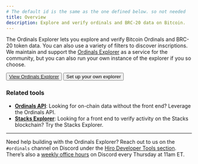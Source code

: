 ```yaml
---
# The default id is the same as the one defined below. so not needed
title: Overview
description: Explore and verify ordinals and BRC-20 data on Bitcoin.
---
```



The Ordinals Explorer lets you explore and verify Bitcoin Ordinals and BRC-20 token data. You can also use a variety of filters to discover inscriptions. We maintain and support the [Ordinals Explorer](https://ordinals.hiro.so) as a service for the community, but you can also run your own instance of the explorer if you so choose.

<div className="flex gap-4">
  <Button className="bg-orange-500 hover:bg-orange-600">
    <a href="https://ordinals.hiro.so" target="_blank" className="no-underline">
      View Ordinals Explorer
    </a>
  </Button>
  <Button variant="outline">
    <Link
      href="/ordinals/explorer/guides/build-explorer"
      className="no-underline"
    >
      Set up your own explorer
    </Link>
  </Button>
</div>

### Related tools

- **[Ordinals API](/ordinals/api)**: Looking for on-chain data without the front end? Leverage the Ordinals API.
- **[Stacks Explorer](https://explorer.hiro.so)**: Looking for a front end to verify activity on the Stacks blockchain? Try the Stacks Explorer.

---

Need help building with the Ordinals Explorer? Reach out to us on the `#ordinals` channel on Discord under the [Hiro Developer Tools section](https://stacks.chat/). There’s also a [weekly office hours](https://events.stacks.co/event/HD16484710) on Discord every Thursday at 11am ET.
